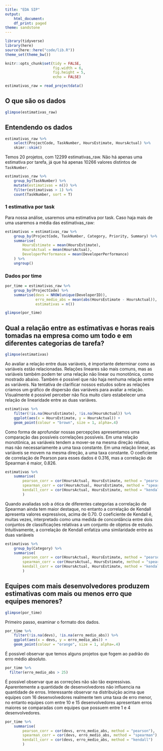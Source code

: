 ```yaml
---
title: "EDA SIP"
output:
    html_document:
    df_print: paged
theme: sandstone
---
```


```r
library(tidyverse)
library(here)
source(here::here("code/lib.R"))
theme_set(theme_bw())

knitr::opts_chunk$set(tidy = FALSE,
                      fig.width = 6,
                      fig.height = 5,
                      echo = FALSE)

```

```r
estimativas_raw = read_projectdata()
```

## O que são os dados

```r
glimpse(estimativas_raw)
```

## Entendendo os dados

```r
estimativas_raw %>% 
    select(ProjectCode, TaskNumber, HoursEstimate, HoursActual) %>% 
    skimr::skim()
```

Temos 20 projetos, com 12299 estimativas_raw. Não há apenas uma estimativa por tarefa, já que há apenas 10266 valores distintos de `TaskNumber`.

```r
estimativas_raw %>% 
    group_by(TaskNumber) %>% 
    mutate(estimativas = n()) %>% 
    filter(estimativas > 1) %>% 
    count(TaskNumber, sort = T)
```

### 1 estimativa por task

Para nossa análise, usaremos uma estimativa por task. Caso haja mais de uma usaremos a média das estimativas_raw:

```r
estimativas = estimativas_raw %>%
    group_by(ProjectCode, TaskNumber, Category, Priority, Summary) %>%
    summarise(
        HoursEstimate = mean(HoursEstimate),
        HoursActual = mean(HoursActual),
        DeveloperPerformance = mean(DeveloperPerformance)
    ) %>%
    ungroup()

```

### Dados por time

```r
por_time = estimativas_raw %>% 
    group_by(ProjectCode) %>% 
    summarise(devs = NROW(unique(DeveloperID)), 
              erro_medio_abs = mean(abs(HoursEstimate - HoursActual)), 
              estimativas = n())

glimpse(por_time)

```

## Qual a relação entre as estimativas e horas reais tomadas na empresa como um todo e em diferentes categorias de tarefa?

```r
glimpse(estimativas)
```

Ao avaliar a relação entre duas variáveis, é importante determinar como as variáveis estão relacionadas. Relações lineares são mais comuns, mas as variáveis também podem ter uma relação não linear ou monotônica, como mostrado abaixo. Também é possível que não haja nenhuma relação entre as variáveis. Na tentativa de clarificar nossos estudos sobre as relações criamos um gráfico de dispersão das variáveis para avaliar a relação. Visualmente é possível perceber não fica muito claro estabelecer uma relação de linearidade entre as duas variáves.

```r
estimativas %>%
    filter(!is.na(HoursEstimate), !is.na(HoursActual)) %>%
    ggplot(aes(x = HoursEstimate, y = HoursActual)) +
    geom_point(colour = "brown", size = 1, alpha=.4) 
```

Como forma de aprofundar nossas percepções apresentamos uma comparação das possíveis correlações possíveis. 
Em uma relação monotônica, as variáveis tendem a mover-se na mesma direção relativa, mas não necessariamente a uma taxa constante. Em uma relação linear, as variáveis se movem na mesma direção, a uma taxa constante.  O coeficiente de correlação de Pearson para esses dados é 0.316, mas a correlação de Spearman é maior, 0.826.

```r
estimativas %>%
    summarise(
        pearson_corr = cor(HoursActual, HoursEstimate, method = "pearson"),
        spearman_corr = cor(HoursActual, HoursEstimate, method = "spearman"), 
        kendall_corr = cor(HoursActual, HoursEstimate, method = "kendall")
        )
```

Quando avaliadas sob a ótica de diferentes categorias a correlação de Spearman ainda tem maior destaque, no entanto a correlação de Kendall apresenta valores expressivos, acima de 0.70. O coeficiente de Kendall é, muitas vezes, interpretado como uma medida de concordância entre dois conjuntos de classificações relativas a um conjunto de objetos de estudo. Intuitivamente, a correlação de Kendall enfatiza uma similaridade entre as duas variáveis 

```r
estimativas %>%
    group_by(Category) %>% 
    summarise(
        pearson_corr = cor(HoursActual, HoursEstimate, method = "pearson"),
        spearman_corr = cor(HoursActual, HoursEstimate, method = "spearman"), 
        kendall_corr = cor(HoursActual, HoursEstimate, method = "kendall")
        )
```



## Equipes com mais desenvolvedores produzem estimativas com mais ou menos erro que equipes menores? 


```r
glimpse(por_time)
```

Primeiro passo, examinar o formato dos dados.

```r
por_time %>%
    filter(!is.na(devs), !is.na(erro_medio_abs)) %>%
    ggplot(aes(x = devs, y = erro_medio_abs)) +
    geom_point(colour = "orange", size = 1, alpha=.4) 
```

É possível observar que temos alguns projetos que fogem ao padrão  do erro médio absoluto.

```r
por_time %>% 
  filter(erro_medio_abs > 25)
```

É possível observar que as correções não são tão expressivas. Aparentemente a quantidade de desenvolvedores não influencia na quantidade de erros. Interessante observar na distribuição acima que equipes com 16 desenvolvedores realmente tem uma taxa de erro menor, no entanto equipes com entre 10 e 15 desenvolvedores apresentam erros maiores se comparadas com equipes que possuem entre 1 e 4 desenvolvedores.

```r
por_time %>%
    summarise(
        pearson_corr = cor(devs, erro_medio_abs, method = "pearson"),
        spearman_corr = cor(devs, erro_medio_abs, method = "spearman"), 
        kendall_corr = cor(devs, erro_medio_abs, method = "kendall")
        )
```